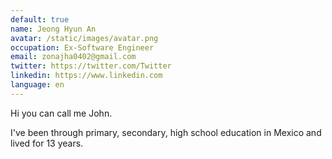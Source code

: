 ```yaml
---
default: true
name: Jeong Hyun An
avatar: /static/images/avatar.png
occupation: Ex-Software Engineer
email: zonajha0402@gmail.com
twitter: https://twitter.com/Twitter
linkedin: https://www.linkedin.com
language: en
---
```


Hi you can call me John.

I've been through primary, secondary, high school education in Mexico and lived for 13 years.
